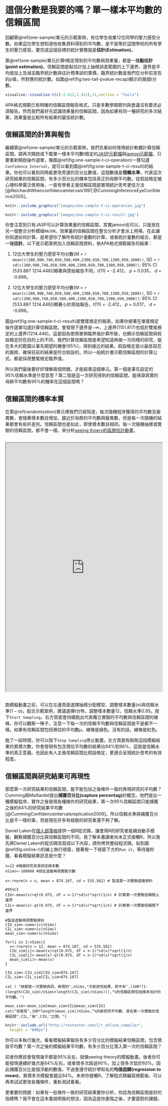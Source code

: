 # 這個分數是我要的嗎？單一樣本平均數的信賴區間 {#ci}

回顧第\@ref(one-sample)單元的示範案例，有位學生收集12位同學的壓力感受分數。如果這位學生想知道他收集資料得到的平均數，是不是等於這間學校的所有學生的壓力感受。要完成這個目標的統計實務就是**估計(Estimation)**。

第\@ref(one-sample)單元計算t檢定得到的平均數與效果量，都是一種**點估計(point estimation)**。信賴區間是點估計加上抽樣誤差範圍的上下邊界，邊界是平均值加上及減去臨界統計數與估計標準誤的乘積，臨界統計數是我們在分析前宣告的*p*值，所對應的統計數。如圖\@ref(fig:two-tail-pvalue-recap)顯示的兩個t分數。

```r
visualize::visualize.t(c(-2.412,2.412),11,section = "tails")
```

APA格式規範已有明確的信賴區間報告格式，只是多數學期期刊與會議沒有要求必須報告。然而我們最好先認識效果量的信賴區間，因為如果有同一種研究的多次結果，效果量是比較所有結果的最佳統計數。

## 信賴區間的計算與報告

繼續第\@ref(one-sample)單元的示範案例，我們先看如何使用統計軟體計算信賴區間。請再次開啟或下載單一樣本平均數t檢定的[JASP示範檔](https://osf.io/yk7he/)與[jamovi示範檔](https://osf.io/em46z/)，只要重新開啟操作選單，像圖\@ref(fig:one-sample-t-ci-operation)一樣勾選`Confidence Interval`，就可以看到圖\@ref(fig:one-sample-t-ci-result)的結果。你也可以看到同時能更改旁邊的百分比數值，這個數值是**信賴水準**，代表這次研究結果的信賴區間，有多少百分比的機率包括真正的母群平均數。從假設檢定被心理科學廣泛使用後，一直有學者主張信賴區間是實現統計思考更佳方法[@ReichardtWhenconfidenceintervals1997,@CummingInferenceEyeConfidence2005]。

```r
knitr::include_graphics("images/one-sample-t-ci-operation.jpg")
```

```r
knitr::include_graphics("images/one-sample-t-ci-result.jpg")
```

你會注意到只有JASP可以計算效果量的信賴區間，其實jamovi也可以，只是放在另一個整合分析模組`MAJOR`。效果量的信賴區間在整合分析才會派上用場，在此讓你知道如何計算，是希望你了解所有統計量數的計算，或者統計量數的組合，都是一種**估計**。以下是示範案例加入信賴區間資料，依APA格式規範報告的結果：

(1) 12位大學生的壓力感受平均分數(M = `r mean(c(200,900,740,850,500,400,2300,650,700,1300,950,1000))`, SD = `r sd(c(200,900,740,850,500,400,2300,650,700,1300,950,1000))`; 95% CI [533.887 1214.446])顯著與原始報告不同，*t*(11) = -2.412， *p* = 0.035， *d* = -0.696。 

(2) 12位大學生的壓力感受平均分數(M = `r mean(c(200,900,740,850,500,400,2300,650,700,1300,950,1000))`, SD = `r sd(c(200,900,740,850,500,400,2300,650,700,1300,950,1000))`; 95% CI [533.887 1214.446])顯著小於原始報告，*t*(11) = -2.412， *p* = 0.017， *d* = -0.696。 

圖\@ref(fig:one-sample-t-ci-result)是雙尾檢定的報表，如果你接著在單尾檢定操作選單勾選計算信賴區間，會發現下邊界是$-\infty$，上邊界(1151.817)也低於雙尾檢定的上邊界(1214.446)。這是因為使用單側臨界值計算所致，也顯示信賴區間與假設檢定的在目的上的不同，我們計算信賴區間是希望知道再做一次同樣的研究，能在多大的範圍以事先期望的機會(95%)，得到接近的結果。假設檢定是以最低容忍的風險，確保目前的結果是符合假設的。所以一般統計書示範信賴區間的計算公式，都是採用雙尾檢定臨界值。

所以我們最後要好好理解兩個問題，才能結束這個單元。第一個是事先設定的95%信賴水準是什麼意思？第二個是這一次研究得到的信賴區間，能保證真實的母群平均數有95%的機率在這個區間嗎？

## 信賴區間的機率本質

在第\@ref(randomization)單元裡我們已經知道，每次隨機程序獲得的平均數及變異數，會隨著樣本數目增加，趨近於母群的平均數與變異數，但是每一次隨機的結果都會有些許差別。信賴區間也是如此，即使樣本數目相同，每一次隨機抽樣或實驗的信賴區間，都不會一樣。來分析[seeing thoery的區間估計動畫](https://students.brown.edu/seeing-theory/frequentist-inference/index.html#section2)。

<iframe 
	src="https://students.brown.edu/seeing-theory/frequentist-inference/index.html#section2" 
	width="100%" 
	height="800px" 
	scrolling="no"
	style="margin-top: 15px;margin-bottom: 15px;"
	frameborder="1">
</iframe>

跑模擬動畫之前，可以在左邊頁面選擇抽樣分配模型、調整樣本數量(n)與信賴水準($1-\alpha$)。配合示範案例，建議選擇t分佈，調整樣本數量12，信賴水準0.95。按下`Start Sampling`，右方頁面會持續跑出代表獨立實驗的平均數與信賴區間的線條，你可以觀察一陣子，注意一下每一次的信賴平均數與信賴區間是不是都不一樣。如果有信賴區間包括預估的平均數$\mu$，線條是綠色。沒有的話，線條是紅色。

跑了一段時間，你可以按下`Stop Sampling`停止動畫。左方頁面有剛剛這段模擬結果的累積次數，你會發現有包含預估平均數的結果佔94%到96%，這就是信賴水準的真正意義。也因此有人主張信賴區間比假設檢定，更適合呈現統計思考的有效程度。

## 信賴區間與研究結果可再現性

那麼第一次研究結果的信賴區間，能不能包括之後條件一致的再現研究的平均數？Cumming與Maillardet提出**捕獲百分比(capture percentag)**的概念。他們提出一種模擬程序，實作之後發現各種條件的研究結果，第一次95%信賴區間只能捕獲之後約84%的研究結果平均數[@CummingConfidenceintervalsreplication2006]。所以信賴水準與捕獲百分比是不一樣的事，但是現在許多有經驗的研究者還不夠了解。

Daniel Laken在[個人部落格](https://daniellakens.blogspot.tw/2016/03/the-difference-between-confidence.html)提供一個R程式碼，讓會用R的研究者能親自動手模擬，觀察捕獲百分比與信賴區間的不同。我了解本書讀者尚未正式接觸R，所以我先將Daniel Laken的程式碼改寫成以下內容，請你拷貝整段程式碼，貼到圖\@ref(fig:online-r)的線上執行視窗，接著按一下視窗下方的`Run it`，等待幾秒鐘，看看模擬結果訊息是什麼？

```
n=12 #根據研究背景設定樣本數
nSims<-100000 #設定虛擬再現實驗次數

x<-rnorm(n = n, mean = 874.167, sd = 535.562) # 製造第一次實驗虛擬資料

#95%CI
CIU<-mean(x)+qt(0.975, df = n-1)*sd(x)*sqrt(1/n) # 計算第一次實驗信賴間上邊界
CIL<-mean(x)-qt(0.975, df = n-1)*sd(x)*sqrt(1/n) # 計算第一次實驗信賴間下邊界 

#製造虛擬再現實驗資料
CIU_sim<-numeric(nSims) 
CIL_sim<-numeric(nSims)
mean_sim<-numeric(nSims)

for(i in 1:nSims){ 
  x<-rnorm(n = 12, mean = 874.167, sd = 535.562) 
  CIU_sim[i]<-mean(x)+qt(0.975, df = n-1)*sd(x)*sqrt(1/n)
  CIL_sim[i]<-mean(x)-qt(0.975, df = n-1)*sd(x)*sqrt(1/n)
  mean_sim[i]<-mean(x) 
}

CIU_sim<-CIU_sim[CIU_sim<874.167]
CIL_sim<-CIL_sim[CIL_sim>874.167]

cat ( "根據第一次實驗資訊，再現的",nSims,"次新研究結果，其中有",(100*(1-(length(CIU_sim)/nSims+length(CIL_sim)/nSims))),"%的信賴區間包括樣本估計的平均數。")

mean_sim<-mean_sim[mean_sim>CIL&mean_sim<CIU]
cat("但是有",100*length(mean_sim)/nSims,"%的新研究平均數，落在第一次實驗的信賴區間",CIL,"與",CIU,"之間。")
```

```r
knitr::include_url("http://rextester.com/l/r_online_compiler", 
  height = "600px")
```

你可以多執行幾次，看看模擬結果報告有多少百分比的模擬結果信賴區間，包含預設平均數？第一次之後的模擬結果平均數，有多少百分比落入第一次的信賴區間？

前者你應該會發現幾乎都是95%左右，就像seeing theory的模擬動畫。後者你可能發現連續好幾次是84%左右，或者很多次超過90%，加上很多次低於60%。因此捕獲百分比是個浮動的數值，不過會遵守統計學知名的**均值迴歸(regression to mean)**，累積多次模擬會趨近84%。未來你接觸R，了解程式碼編寫規範後，可以再來試試更改各種條件，重新測試看看。

更重要的問題：如果有一批條件一致的研究結果要你分析，你認為信賴區間是好的指標嗎？我不會在這本書說明我的想法，因為這是你進階之後，才要面對的課題。
